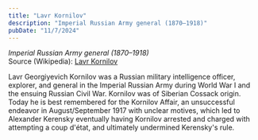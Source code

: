 ```yaml
---
title: "Lavr Kornilov"
description: "Imperial Russian Army general (1870–1918)"
pubDate: "11/7/2024"
---
```


*Imperial Russian Army general (1870–1918)*  
Source (Wikipedia): [Lavr Kornilov][1]

Lavr Georgiyevich Kornilov was a Russian military intelligence officer, explorer, and general in the Imperial Russian Army during World War I and the ensuing Russian Civil War. Kornilov was of Siberian Cossack origin. Today he is best remembered for the Kornilov Affair, an unsuccessful endeavor in August/September 1917 with unclear motives, which led to Alexander Kerensky eventually having Kornilov arrested and charged with attempting a coup d'état, and ultimately undermined Kerensky's rule.

[1]: https://en.wikipedia.org/wiki/Lavr_Kornilov
